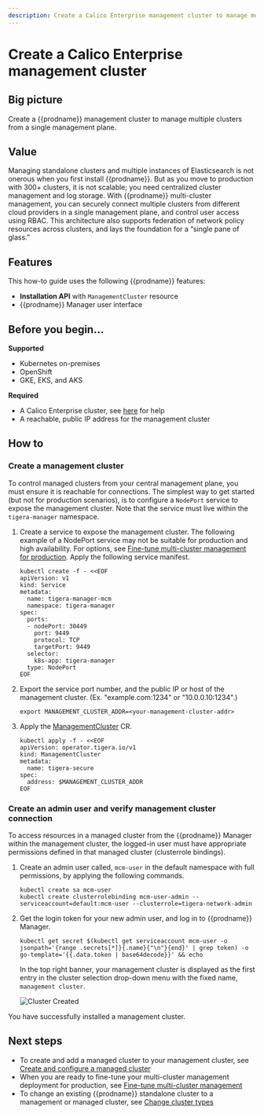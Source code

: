 ```yaml
---
description: Create a Calico Enterprise management cluster to manage multiple clusters from a single management plane.
---
```


# Create a Calico Enterprise management cluster

## Big picture

Create a {{prodname}} management cluster to manage multiple clusters from a single management plane.

## Value

Managing standalone clusters and multiple instances of Elasticsearch is not onerous when you first install {{prodname}}. But as you move to production with 300+ clusters, it is not scalable; you need centralized cluster management and log storage. With {{prodname}} multi-cluster management, you can securely connect multiple clusters from different cloud providers in a single management plane, and control user access using RBAC. This architecture also supports federation of network policy resources across clusters, and lays the foundation for a “single pane of glass.”

## Features

This how-to guide uses the following {{prodname}} features:

- **Installation API** with `ManagementCluster` resource
- {{prodname}} Manager user interface

## Before you begin...

**Supported**

- Kubernetes on-premises
- OpenShift
- GKE, EKS, and AKS

**Required**

- A Calico Enterprise cluster, see [here](../getting-started/install-on-clusters/index.mdx) for help
- A reachable, public IP address for the management cluster

## How to

### Create a management cluster

To control managed clusters from your central management plane, you must ensure it is reachable for connections. The simplest way to get started (but not for production scenarios), is to configure a `NodePort` service to expose the management cluster. Note that the service must live within the `tigera-manager` namespace.

1.  Create a service to expose the management cluster.
    The following example of a NodePort service may not be suitable for production and high availability. For options, see [Fine-tune multi-cluster management for production](fine-tune-deployment.mdx).
    Apply the following service manifest.

    ```batch
    kubectl create -f - <<EOF
    apiVersion: v1
    kind: Service
    metadata:
      name: tigera-manager-mcm
      namespace: tigera-manager
    spec:
      ports:
      - nodePort: 30449
        port: 9449
        protocol: TCP
        targetPort: 9449
      selector:
        k8s-app: tigera-manager
      type: NodePort
    EOF
    ```

1.  Export the service port number, and the public IP or host of the management cluster. (Ex. "example.com:1234" or "10.0.0.10:1234".)
    ```batch
    export MANAGEMENT_CLUSTER_ADDR=<your-management-cluster-addr>
    ```
1.  Apply the [ManagementCluster](../reference/installation/api.mdx#operator.tigera.io/v1.ManagementCluster) CR.

    ```batch
    kubectl apply -f - <<EOF
    apiVersion: operator.tigera.io/v1
    kind: ManagementCluster
    metadata:
      name: tigera-secure
    spec:
      address: $MANAGEMENT_CLUSTER_ADDR
    EOF
    ```

### Create an admin user and verify management cluster connection

To access resources in a managed cluster from the {{prodname}} Manager within the management cluster, the logged-in user must have appropriate permissions defined in that managed cluster (clusterrole bindings).

1. Create an admin user called, `mcm-user` in the default namespace with full permissions, by applying the following commands.

   ```batch
   kubectl create sa mcm-user
   kubectl create clusterrolebinding mcm-user-admin --serviceaccount=default:mcm-user --clusterrole=tigera-network-admin
   ```

1. Get the login token for your new admin user, and log in to {{prodname}} Manager.

   ```batch
   kubectl get secret $(kubectl get serviceaccount mcm-user -o jsonpath='{range .secrets[*]}{.name}{"\n"}{end}' | grep token) -o go-template='{{.data.token | base64decode}}' && echo
   ```

   In the top right banner, your management cluster is displayed as the first entry in the cluster selection drop-down menu with the fixed name, `management cluster`.

   ![Cluster Created](/img/calico-enterprise/mcm/mcm-management-cluster.png)

You have successfully installed a management cluster.

## Next steps

- To create and add a managed cluster to your management cluster, see [Create and configure a managed cluster](create-a-managed-cluster.mdx)
- When you are ready to fine-tune your multi-cluster management deployment for production, see [Fine-tune multi-cluster management](fine-tune-deployment.mdx)
- To change an existing {{prodname}} standalone cluster to a management or managed cluster, see [Change cluster types](change-cluster-type.mdx)
